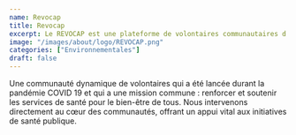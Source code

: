 ```yaml
---
name: Revocap
title: Revocap
excerpt: Le REVOCAP est une plateforme de volontaires communautaires d’appui au service de la santé publique au Sénégal.
image: "/images/about/logo/REVOCAP.png"
categories: ["Environnementales"]
draft: false
---
```


Une communauté dynamique de volontaires qui a été lancée durant la pandémie COVID 19 et qui a une mission commune : renforcer et soutenir les services de santé pour le bien-être de tous. Nous intervenons directement au cœur des communautés, offrant un appui vital aux initiatives de santé publique.